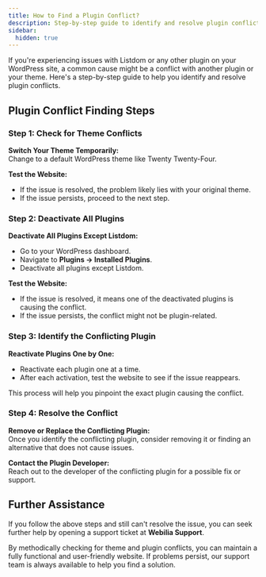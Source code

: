 ```yaml
---
title: How to Find a Plugin Conflict?
description: Step-by-step guide to identify and resolve plugin conflicts with Listdom or other WordPress plugins.
sidebar:
  hidden: true
---
```



If you're experiencing issues with Listdom or any other plugin on your WordPress site, a common cause might be a conflict with another plugin or your theme. Here's a step-by-step guide to help you identify and resolve plugin conflicts.

## Plugin Conflict Finding Steps

### Step 1: Check for Theme Conflicts
**Switch Your Theme Temporarily:**  
Change to a default WordPress theme like Twenty Twenty-Four.  

**Test the Website:**  
- If the issue is resolved, the problem likely lies with your original theme.  
- If the issue persists, proceed to the next step.  

### Step 2: Deactivate All Plugins
**Deactivate All Plugins Except Listdom:**  
- Go to your WordPress dashboard.  
- Navigate to **Plugins → Installed Plugins**.  
- Deactivate all plugins except Listdom.  

**Test the Website:**  
- If the issue is resolved, it means one of the deactivated plugins is causing the conflict.  
- If the issue persists, the conflict might not be plugin-related.  

### Step 3: Identify the Conflicting Plugin
**Reactivate Plugins One by One:**  
- Reactivate each plugin one at a time.  
- After each activation, test the website to see if the issue reappears.  

This process will help you pinpoint the exact plugin causing the conflict.  

### Step 4: Resolve the Conflict
**Remove or Replace the Conflicting Plugin:**  
Once you identify the conflicting plugin, consider removing it or finding an alternative that does not cause issues.  

**Contact the Plugin Developer:**  
Reach out to the developer of the conflicting plugin for a possible fix or support.  

## Further Assistance

If you follow the above steps and still can't resolve the issue, you can seek further help by opening a support ticket at **Webilia Support**.

By methodically checking for theme and plugin conflicts, you can maintain a fully functional and user-friendly website. If problems persist, our support team is always available to help you find a solution.
